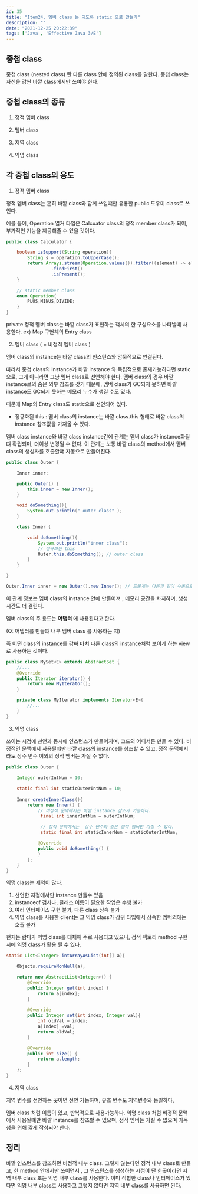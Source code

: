 ```yaml
---
id: 35
title: "Item24. 멤버 class 는 되도록 static 으로 만들라"
description: ""
date: "2021-12-25 20:22:39"
tags: ['Java', 'Effective Java 3/E']
---
```

## 중첩 class 

중첩 class (nested class) 란 다른 class 안에 정의된 class를 말한다. 중첩 class는 자신을 감싼 바깥 class에서만 쓰여야 한다. 

## 중첩 class의 종류 

1. 정적 멤버 class 

2. 멤버 class 

3. 지역 class

4. 익명 class



## 각 중첩 class의 용도

1. 정적 멤버 class 

정적 멤버 class는 흔히 바깥 class와 함께 쓰일떄만 유용한 public 도우미 class로 쓰인다. 

예를 들어, Operation 열거 타입은 Calcuator class의 정적 member class가 되어, 부가적인 기능을 제공해줄 수 있을 것이다. 

```java
public class Calculator {

    boolean isSupport(String operation){
        String s = operation.toUpperCase();
        return Arrays.stream(Operation.values()).filter((element) -> element.toString().equals(s))
                 .findFirst()
                 .isPresent();
    }

    // static member class
    enum Operation{
        PLUS,MINUS,DIVIDE;
    }
}
```

private 정적 멤버 class는 바깥 class가 표현하는 객체의 한 구성요소를 나타낼떄 사용한다.  ex) Map 구현체의 Entry class


2. 멤버 class ( = 비정적 멤버 class )

멤버 class의 instance는 바깥 class의 인스턴스와 암묵적으로 연결된다. 

따라서 중첩 class의 instance가 바깥 instance 와 독립적으로 존재가능하다면 static 으로, 그게 아니라면 그냥 멤버 class로 선언해야 한다. 멤버 class의 경우 바깥 instance로의 숨은 외부 참조를 갖기 때문에, 멤버 class가 GC되지 못하면 바깥 instance도 GC되지 못하는 메모리 누수가 생길 수도 있다. 

때문에 Map의 Entry class도 static으로 선언되어 있다.   

- 정규화된 this : 멤버 class의 instance는 바깥 class.this 형태로 바깥 class의 instance 참조값을 가져올 수 있다. 

멤버 class instance와 바깥 class instance간에 관계는 멤버 class가 instance화될떄 확립되며, 더이상 변경될 수 없다. 이 관계는 보통 바깥 class의 method에서 멤버 class의 생성자를 호출할떄 자동으로 만들어진다. 

```java
public class Outer {

    Inner inner;

    public Outer() {
        this.inner = new Inner();
    }

    void doSomething(){
        System.out.println(" outer class" );
    }

    class Inner {

        void doSomething(){
            System.out.println("inner class");
            // 정규화된 this
            Outer.this.doSomething(); // outer class
        }
    }

}
```

```java
Outer.Inner inner = new Outer().new Inner(); // 드물게는 다음과 같이 수동으로 생성시키기도 한다. 
```

이 관계 정보는 멤버 class의 instance 안에 만들어져 , 메모리 공간을 차지하며, 생성시간도 더 걸린다. 

멤버 class의 주 용도는 <strong> 어댑터  </strong> 에 사용된다고 한다. 

(Q: 어댑터를 만들떄 내부 멤버 class 를 사용하는 지)

<!-- <blockquote>
Adapter pattern : 한 class의 interface를 client에서 사용하고자 하는 다른 interface로 변환합니다. 
</blockquote> -->


즉 어떤 class의 instance를 감싸 마치 다른 class의 instance처럼 보이게 하는 view로 사용하는 것이다. 
```java
public class MySet<E> extends AbstractSet {
    //... 
    @Override
    public Iterator iterator() {
        return new MyIterator();
    }

    private class MyIterator implements Iterator<E>{
        //...
    }
}
```

3. 익명 class 

쓰이는 시점에 선언과 동시에 인스턴스가 만들어지며, 코드의 어디서든 만들 수 있다. 
비정적인 문맥에서 사용될떄만 바깥 class의 instance를 참조할 수 있고, 정적 문맥에서라도 상수 변수 이외의 정적 멤버는 가질 수 없다. 

```java
public class Outer {

    Integer outerIntNum = 10;
    
    static final int staticOuterIntNum = 10;
    
    Inner createInnerClass(){
        return new Inner() {
            // 비정적 문맥에서는 바깥 instance 참조가 가능하다.
             final int innerIntNum = outerIntNum;
             
             // 정적 문맥에서는  상수 변수와 같은 정적 멤버만 가질 수 있다. 
             static final int staticInnerNum = staticOuterIntNum;

            @Override
            public void doSomething() {
            }
        };
    }
}


```
익명 class는 제약이 많다. 

1. 선언한 지점에서만 instance 만들수 있음 
2. instanceof 검사나, 클래스 이름이 필요한 작업은 수행 불가 
3. 여러 인터페이스 구현 불가, 다른 class 상속 불가 
4. 익명 class를 사용한 client는 그 익명 class가 상위 타입에서 상속한 멤버외에는 호출 불가 

현재는 람다가 익명 class를 대체해 주로 사용되고 있으나, 정적 팩토리 method 구현시에 익명 class가 활용 될 수 있다. 

```java
static List<Integer> intArrayAsList(int[] a){

    Objects.requireNonNull(a);

    return new AbstractList<Integer>() {
        @Override
        public Integer get(int index) {
            return a[index];
        }
        
        @Override
        public Integer set(int index, Integer val){
            int oldVal = index;
            a[index] =val;
            return oldVal;
        }

        @Override
        public int size() {
            return a.length;
        }
    };
}
```

4. 지역 class

지역 변수를 선언하는 곳이면 선언 가능하며, 유효 변수도 지역변수와 동일하다, 

멤버 class 처럼 이름이 있고, 반복적으로 사용가능하다.
익명 class 처럼 비정적 문맥에서 사용될떄만 바깥 instance를 참조할 수 있으며, 정적 멤버는 가질 수 없으며 가독성을 위해 짧게 작성되야 한다. 


## 정리 

바깥 인스턴스를 참조하면 비정적 내부 class. 그렇지 않는다면 정적 내부 class로 만들고, 
한 method 안에서만 쓰이면서 , 그 인스턴스를 생성하는 시점이 단 한곳이라면 지역 내부 class 또는 익명 내부 class를 사용한다. 
이미 적합한 class나 인터페이스가 있다면 익명 내부 class로 사용하고 그렇지 않다면 지역 내부 class를 사용하면 된다.